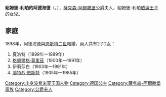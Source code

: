 {{Multiple issues|
{{Expand language|1=en|time=2021-04-08T04:39:03+00:00}}
{{Unreferenced|time=2021-04-08T04:39:03+00:00}}
}}
{{Infobox noble
| name        = 紹姆堡-利珀的阿德海德
| title       = 薩克森-阿爾滕堡公爵夫人
| image       = Adelaide of Schaumburg-Lippe, duchess of Saxe-Altenburg.jpeg
| birth_date  = {{birth date|1875|9|22|df=y}}
| birth_place = [[捷克斯卡利采|捷克斯卡利采]]
| death_date  = {{death date and age|1971|1|27|1875|9|22|df=y}}
| death_place = [[巴倫施泰特|巴倫施泰特]]
| noble family= [[利珀君主列表|利珀家族]]
| father      = [[紹姆堡-利珀的威廉|紹姆堡-利珀的威廉王子]]
| mother      = [[安哈特-德紹的巴蒂爾迪絲|安哈特-德紹的巴蒂爾迪絲]]
}}
'''紹姆堡-利珀的阿德海德'''（{{lang-de|Adelheid zu Schaumburg-Lippe}}，{{bd|1875年|9月22日|1971年|1月27日}}），[[薩克森-阿爾滕堡|薩克森-阿爾滕堡]]公爵夫人，紹姆堡-利珀[[紹姆堡-利珀的威廉|威廉王子]]的女兒。

== 家庭 ==
1898年，阿德海德與[[恩斯特二世_(薩克森-阿爾滕堡)|恩斯特二世]]結婚，兩人共有2子2女：
# 夏洛特（1899年—1989年）
# [[格奥尔格·莫里茨_(萨克森-阿尔滕堡)|格奧爾格·莫里茲]]（1900年—1991年）
# 伊莉莎白（1903年—1991年）
# [[腓特烈·恩斯特_(薩克森-阿爾滕堡)|腓特烈·恩斯特]]（1905年—1985年）

[[Category:出身波希米亚王国人物|Category:出身波希米亚王国人物]]
[[Category:德国公主|Category:德国公主]]
[[Category:薩克森-阿爾滕堡家族|Category:薩克森-阿爾滕堡家族]]
[[Category:公爵夫人|Category:公爵夫人]]